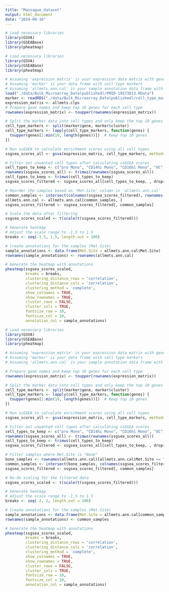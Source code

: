 ```yaml
---
title: "Massague_dataset"
output: html_document
date: "2024-09-16"
---
```


```r
# Load necessary libraries
library(GSVA)
library(GSEABase)
library(pheatmap)
```

```r
# Load necessary libraries
library(GSVA)
library(GSEABase)
library(pheatmap)

# Assuming 'expression_matrix' is your expression data matrix with genes as rows and samples as columns
# Assuming 'marker' is your data frame with cell type markers
# Assuming 'allmets.ann.cal' is your sample annotation data frame with Met.Site
load("./data/Bulk_Microarray_Data(published)/PMID-19573813.RData")
marker <- readRDS("./data/Bulk_Microarray_Data(published)/cell_type_markers_from_scRNA_data_for_estimation.rds")
expression_matrix <- allmets.clps
# Prepare gene names and keep top 10 genes for each cell type
rownames(expression_matrix) <- toupper(rownames(expression_matrix))

# Split the marker data into cell types and only keep the top 10 genes per cell type
cell_type_markers <- split(marker$gene, marker$cluster)
cell_type_markers <- lapply(cell_type_markers, function(genes) {
  toupper(genes[1:min(10, length(genes))])  # Keep top 10 genes
})

# Run ssGSEA to calculate enrichment scores using all cell types
ssgsea_scores_all <- gsva(expression_matrix, cell_type_markers, method='ssgsea', ssgsea.norm=TRUE)

# Filter out unwanted cell types after calculating ssGSEA scores
cell_types_to_keep <- c("pro Mono", "CD14hi Mono", "CD16hi Mono", "OC", "Mφ")#, "CD4 Treg", "CD8 Tex")
rownames(ssgsea_scores_all) <- trimws(rownames(ssgsea_scores_all))
cell_types_to_keep <- trimws(cell_types_to_keep)
ssgsea_scores_filtered <- ssgsea_scores_all[cell_types_to_keep, , drop=FALSE]

# Reorder the samples based on 'Met.Site' column in 'allmets.ann.cal'
common_samples <- intersect(colnames(ssgsea_scores_filtered), rownames(allmets.ann.cal))
allmets.ann.cal <- allmets.ann.cal[common_samples, ]
ssgsea_scores_filtered <- ssgsea_scores_filtered[, common_samples]

# Scale the data after filtering
ssgsea_scores_scaled <- t(scale(t(ssgsea_scores_filtered)))

# Generate heatmap
# Adjust the scale range to -1.5 to 1.5
breaks <- seq(-1.5, 1.5, length.out = 100)

# Create annotations for the samples (Met.Site)
sample_annotations <- data.frame(Met.Site = allmets.ann.cal$Met.Site)
rownames(sample_annotations) <- rownames(allmets.ann.cal)

# Generate the heatmap with annotations
pheatmap(ssgsea_scores_scaled,
         breaks = breaks,
         clustering_distance_rows = 'correlation',
         clustering_distance_cols = 'correlation',
         clustering_method = 'complete',
         show_colnames = TRUE,
         show_rownames = TRUE,
         cluster_rows = FALSE,
         cluster_cols = TRUE,
         fontsize_row = 10,
         fontsize_col = 10,
         annotation_col = sample_annotations)

```
```r
# Load necessary libraries
library(GSVA)
library(GSEABase)
library(pheatmap)

# Assuming 'expression_matrix' is your expression data matrix with genes as rows and samples as columns
# Assuming 'marker' is your data frame with cell type markers
# Assuming 'allmets.ann.cal' is your sample annotation data frame with Met.Site

# Prepare gene names and keep top 10 genes for each cell type
rownames(expression_matrix) <- toupper(rownames(expression_matrix))

# Split the marker data into cell types and only keep the top 10 genes per cell type
cell_type_markers <- split(marker$gene, marker$cluster)
cell_type_markers <- lapply(cell_type_markers, function(genes) {
  toupper(genes[1:min(10, length(genes))])  # Keep top 10 genes
})

# Run ssGSEA to calculate enrichment scores using all cell types
ssgsea_scores_all <- gsva(expression_matrix, cell_type_markers, method='ssgsea', ssgsea.norm=TRUE)

# Filter out unwanted cell types after calculating ssGSEA scores
cell_types_to_keep <- c("pro Mono", "CD14hi Mono", "CD16hi Mono", "OC", "Mφ")#, "CD4 Treg", "CD8 Tex")
rownames(ssgsea_scores_all) <- trimws(rownames(ssgsea_scores_all))
cell_types_to_keep <- trimws(cell_types_to_keep)
ssgsea_scores_filtered <- ssgsea_scores_all[cell_types_to_keep, , drop=FALSE]

# Filter samples where Met.Site is "Bone"
bone_samples <- rownames(allmets.ann.cal)[allmets.ann.cal$Met.Site == "Bone"]
common_samples <- intersect(bone_samples, colnames(ssgsea_scores_filtered))
ssgsea_scores_filtered <- ssgsea_scores_filtered[, common_samples]

# Re-do scaling for the filtered data
ssgsea_scores_scaled <- t(scale(t(ssgsea_scores_filtered)))

# Generate heatmap
# Adjust the scale range to -1.5 to 1.5
breaks <- seq(-2, 2, length.out = 100)

# Create annotations for the samples (Met.Site)
sample_annotations <- data.frame(Met.Site = allmets.ann.cal[common_samples, "Met.Site"])
rownames(sample_annotations) <- common_samples

# Generate the heatmap with annotations
pheatmap(ssgsea_scores_scaled,
         breaks = breaks,
         clustering_distance_rows = 'correlation',
         clustering_distance_cols = 'correlation',
         clustering_method = 'complete',
         show_colnames = TRUE,
         show_rownames = TRUE,
         cluster_rows = FALSE,
         cluster_cols = TRUE,
         fontsize_row = 10,
         fontsize_col = 10,
         annotation_col = sample_annotations)

```

